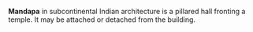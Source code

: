 '''Mandapa''' in subcontinental Indian architecture is a pillared hall fronting a temple. It may be attached or detached from the building.